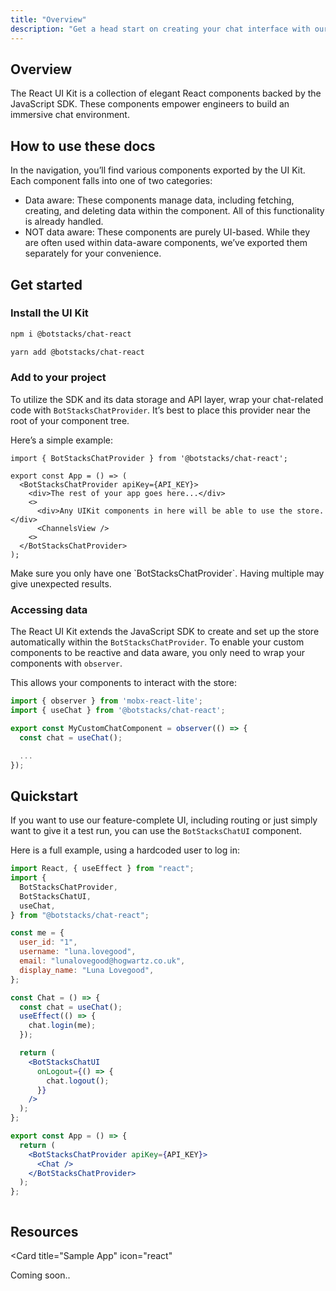 ```yaml
---
title: "Overview"
description: "Get a head start on creating your chat interface with our beautiful React UI Kit!"
---
```


## Overview

The React UI Kit is a collection of elegant React components backed by the JavaScript SDK. These components empower engineers to build an immersive chat environment.

## How to use these docs

In the navigation, you’ll find various components exported by the UI Kit. Each component falls into one of two categories: 

- Data aware: These components manage data, including fetching, creating, and deleting data within the component. All of this functionality is already handled.
- NOT data aware: These components are purely UI-based. While they are often used within data-aware components, we’ve exported them separately for your convenience.

## Get started

### Install the UI Kit

<CodeGroup>

```bash npm
npm i @botstacks/chat-react
```

```bash yarn
yarn add @botstacks/chat-react
```

</CodeGroup>

### Add to your project

To utilize the SDK and its data storage and API layer, wrap your chat-related code with `BotStacksChatProvider`.  It’s best to place this provider near the root of your component tree. 

Here’s a simple example: 



```tsx app.tsx
import { BotStacksChatProvider } from '@botstacks/chat-react';

export const App = () => (
  <BotStacksChatProvider apiKey={API_KEY}>
    <div>The rest of your app goes here...</div>
    <>
      <div>Any UIKit components in here will be able to use the store.</div>
      <ChannelsView />
    <>
  </BotStacksChatProvider>
);
```

<Warning>
  Make sure you only have one `BotStacksChatProvider`. Having multiple may give unexpected results.
</Warning>

### Accessing data

The React UI Kit extends the JavaScript SDK to create and set up the store automatically within the `BotStacksChatProvider`.
To enable your custom components to be reactive and data aware, you only need to wrap your components with `observer`.


This allows your components to interact with the store:

```jsx
import { observer } from 'mobx-react-lite';
import { useChat } from '@botstacks/chat-react';

export const MyCustomChatComponent = observer(() => {
  const chat = useChat();

  ...
});
```

## Quickstart

If you want to use our feature-complete UI, including routing or just simply want to give it a test
run, you can use the `BotStacksChatUI` component.

Here is a full example, using a hardcoded user to log in:

```jsx
import React, { useEffect } from "react";
import {
  BotStacksChatProvider,
  BotStacksChatUI,
  useChat,
} from "@botstacks/chat-react";

const me = {
  user_id: "1",
  username: "luna.lovegood",
  email: "lunalovegood@hogwartz.co.uk",
  display_name: "Luna Lovegood",
};

const Chat = () => {
  const chat = useChat();
  useEffect(() => {
    chat.login(me);
  });

  return (
    <BotStacksChatUI
      onLogout={() => {
        chat.logout();
      }}
    />
  );
};

export const App = () => {
  return (
    <BotStacksChatProvider apiKey={API_KEY}>
      <Chat />
    </BotStacksChatProvider>
  );
};



```

## Resources

<CardGroup cols={2}>
  <Card title="Figma" 
  icon="figma" 
  href="https://www.figma.com/file/IVLSdXaHMhsje7b9I5MrJb/BotStacks-UI-Kit-for-Web?type=design&t=qUe6yClgR70e7nX7-6"
  >
  </Card>

  <Card title="Sample App" 
  icon="react" 
  >
  Coming soon..
  </Card>

</CardGroup>
